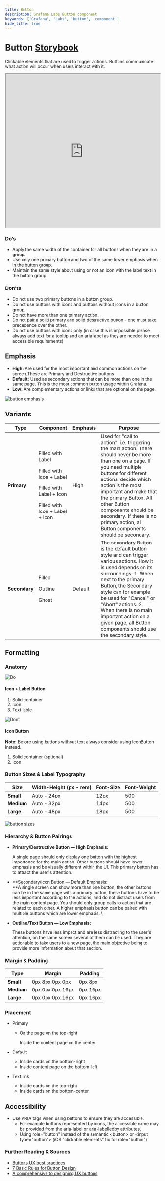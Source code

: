 ```yaml
---
title: Button
description: Grafana Labs Button component
keywords: ['Grafana', 'Labs', 'button', 'component']
hide_title: true
---
```



# Button <Badge text='ready' color='green'></Badge> <a href='https://developers.grafana.com/ui/latest/index.html?path=/story/buttons-button--basic' target='_blank' className='header-links'>Storybook <Icon name="external-link-alt"/> </a>


Clickable elements that are used to trigger actions. Buttons communicate what action will occur when users interact with it.

<iframe
  src="https://developers.grafana.com/ui/latest/index.html?path=/story/buttons-button--basic&full=1&shortcuts=false&singleStory=true"
  width="100%"
  height="500px"
></iframe>

### Do’s



* Apply the same width of the container for all buttons when they are in a group.
* Use only one primary button and two of the same lower emphasis when in the button group.
* Maintain the same style about using or not an icon with the label text in the button group.


### Don’ts



* Do not use two primary buttons in a button group.
* Do not use buttons with icons and buttons without icons in a button group.
* Do not have more than one primary action.
* Do not pair a solid primary and solid destructive button - one must take precedence over the other.
* Do not use buttons with icons only (in case this is impossible please always add text for a tooltip and an aria label as they are needed to meet accessible requirements)


## Emphasis



* **High:** Are used for the most important and common actions on the screen.These are Primary and Destructive buttons
* **Default:** Used as secondary actions that can be more than one in the same page. This is the most common button usage within Grafana.
* **Low:** Are complementary actions or links that are optional on the page.

![button emphasis](/img/button-emphasis.png 'Visual representation of button emphasis')


## Variants

| Type | Component| Emphasis | Purpose |
| ---- | -------- | -------- | ------- |
| **Primary** | <p>Filled with Label</p> <p>Filled with Icon + Label </p> <p>Filled with Label + Icon</p> <p>Filled with Icon + Label + Icon</p> | High | Used for "call to action", i.e. triggering the main action. There should never be more than one on a page. If you need multiple buttons for different actions, decide which action is the most important and make that the primary Button. All other Button components should be secondary. If there is no primary action, all Button components should be secondary. |
| **Secondary** | <p>Filled</p> <p>Outline</p> <p>Ghost</p> | Default | The secondary Button is the default button style and can trigger various actions. How it is used depends on its surroundings: 	1. When next to the primary Button, the Secondary style can for example be used for "Cancel" or "Abort" actions. 	2. When there is no main important action on a given page, all Button components should use the secondary style. |



## Formatting


### Anatomy


<div class='two-images-comparison'>

<div>

![Do](/img/button-anatomy-a.png)

#### Icon + Label Button
1. Solid container
2. Icon
3. Text lable

</div>

<div>

![Dont](/img/button-anatomy-b.png)

#### Icon Button
**Note:** Before using buttons without text always consider using IconButton instead.
1. Solid container (optional)
2. Icon

</div>

</div>





### Button Sizes & Label Typography
| Size | Width-Height (px - rem)| Font-Size | Font-Weight |
| ---- | -----------------------| --------- | ----------- |
| **Small** | Auto - 24px | 12px | 500 |
| **Medium** | Auto - 32px | 14px | 500 |
| **Large** | Auto - 48px | 18px | 500 |


![button sizes](/img/button-sizes.png 'Visual representation of button sizes')

### Hierarchy & Button Pairings



* **Primary/Destructive Button — High Emphasis:**

    A single page should only display one button with the highest importance for the main action. Other buttons should have lower emphasis and be visually different within the UI. This primary button has to attract the user's attention.

* **Secondary/Icon Button — Default Emphasis: \
**A single screen can show more than one button, the other buttons can be in the same page with a primary button, these buttons have to be less important according to the actions, and do not distract users from the main content page. You should only group calls to action that are related to each other. A higher emphasis button can be paired with multiple buttons which are lower emphasis. \

* **Outline/Text Button — Low Emphasis:**

    These buttons have less impact and are less distracting to the user's attention, on the same screen several of them can be used.  They are actionable to take users to a new page, the main objective being to provide more information about that section.


### Margin & Padding
| Type | Margin | Padding |
| ---- | --------- | ----------- |
| **Small** | 0px 8px 0px 0px | 0px 8px |
| **Medium** | 0px 0px 0px 16px | 0px 16px |
| **Large** | 0px 0px 0px 16px | 0px 16px |



### Placement



* Primary
    * On the page on the top-right

        Inside the content page on the center

* Default
    * Inside cards on the bottom-right
    * Inside content page on the bottom-left
* Text link
    * Inside cards on the top-right
    * Inside cards on the bottom-center


## Accessibility



* Use ARIA tags when using buttons to ensure they are accessible.
    * For example buttons represented by icons, the accessible name may be provided from the aria-label or aria-labelledby attributes.
    * Using role="button" instead of the semantic &lt;button> or &lt;input type="button"> (iOS "clickable elements" fix for role="button")



### Further Reading & Sources



* [Buttons UX best practices](https://uxplanet.org/5-best-practices-for-designing-effective-buttons-71a4a33e6d26)
* [7 Basic Rules for Button Design](https://uxplanet.org/7-basic-rules-for-button-design-63dcdf5676b4)
* [A comprehensive to designing UX buttons](https://www.invisionapp.com/inside-design/comprehensive-guide-designing-ux-buttons/)